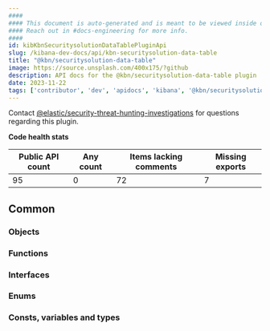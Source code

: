 ```yaml
---
####
#### This document is auto-generated and is meant to be viewed inside our experimental, new docs system.
#### Reach out in #docs-engineering for more info.
####
id: kibKbnSecuritysolutionDataTablePluginApi
slug: /kibana-dev-docs/api/kbn-securitysolution-data-table
title: "@kbn/securitysolution-data-table"
image: https://source.unsplash.com/400x175/?github
description: API docs for the @kbn/securitysolution-data-table plugin
date: 2023-11-22
tags: ['contributor', 'dev', 'apidocs', 'kibana', '@kbn/securitysolution-data-table']
---
```




Contact [@elastic/security-threat-hunting-investigations](https://github.com/orgs/elastic/teams/security-threat-hunting-investigations) for questions regarding this plugin.

**Code health stats**

| Public API count  | Any count | Items lacking comments | Missing exports |
|-------------------|-----------|------------------------|-----------------|
| 95 | 0 | 72 | 7 |

## Common

### Objects
<DocDefinitionList data={kbnSecuritysolutionDataTableObj.common.objects}/>

### Functions
<DocDefinitionList data={kbnSecuritysolutionDataTableObj.common.functions}/>

### Interfaces
<DocDefinitionList data={kbnSecuritysolutionDataTableObj.common.interfaces}/>

### Enums
<DocDefinitionList data={kbnSecuritysolutionDataTableObj.common.enums}/>

### Consts, variables and types
<DocDefinitionList data={kbnSecuritysolutionDataTableObj.common.misc}/>

